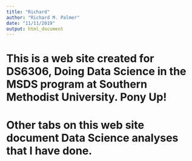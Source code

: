 ```yaml
---
title: "Richard"
author: "Richard M. Palmer"
date: "11/11/2019"
output: html_document
---
```


# This is a web site created for DS6306, Doing Data Science in the MSDS program at Southern Methodist University.  Pony Up!  

# Other tabs on this web site document Data Science analyses that I have done.  

